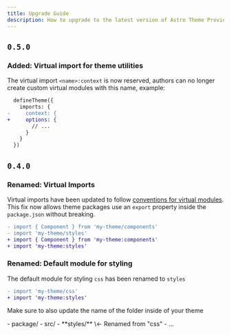 ```yaml
---
title: Upgrade Guide
description: How to upgrade to the latest version of Astro Theme Provider
---
```


## `0.5.0`

### Added: Virtual import for theme utilities

The virtual import `<name>:context` is now reserved, authors can no longer create custom virtual modules with this name, example:

```diff
  defineTheme({
    imports: {
-     context: {
+     options: {
        // ...
      }
    }
  })
```

## `0.4.0`

### Renamed: Virtual Imports

Virtual imports have been updated to follow [conventions for virtual modules](https://vitejs.dev/guide/api-plugin.html#virtual-modules-convention). This fix now allows theme packages use an `export` property inside the `package.json` without breaking.

```diff
- import { Component } from 'my-theme/components'
- import 'my-theme/styles'
+ import { Component } from 'my-theme:components'
+ import 'my-theme:styles'
```

### Renamed: Default module for styling

The default module for styling `css` has been renamed to `styles`

```diff
- import 'my-theme/css'
+ import 'my-theme:styles'
```

Make sure to also update the name of the folder inside of your theme

<FileTree>
- package/
	- src/
		- **styles/** \<- Renamed from "css"
			- ...
</FileTree>


